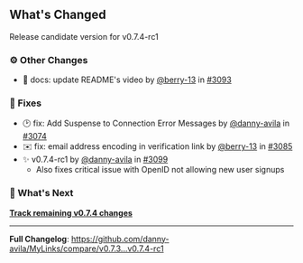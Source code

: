 ## What's Changed

Release candidate version for v0.7.4-rc1

### ⚙️ Other Changes

* 📝 docs: update README's video by [@berry-13](https://github.com/berry-13) in [#3093](https://github.com/danny-avila/MyLinks/pull/3093)

### 🔧 Fixes

* 🕑 fix: Add Suspense to Connection Error Messages by [@danny-avila](https://github.com/danny-avila) in [#3074](https://github.com/danny-avila/MyLinks/pull/3074)
* ✉️ fix: email address encoding in verification link by [@berry-13](https://github.com/berry-13) in [#3085](https://github.com/danny-avila/MyLinks/pull/3085)
* ✨ v0.7.4-rc1 by [@danny-avila](https://github.com/danny-avila) in [#3099](https://github.com/danny-avila/MyLinks/pull/3099)
  * Also fixes critical issue with OpenID not allowing new user signups


### 👀 What's Next

**[Track remaining v0.7.4 changes](https://github.com/danny-avila/MyLinks/milestone/6)**

---

**Full Changelog**: https://github.com/danny-avila/MyLinks/compare/v0.7.3...v0.7.4-rc1
